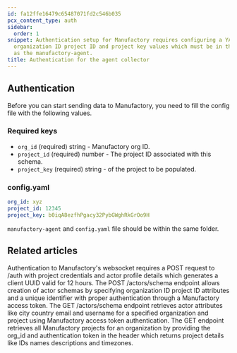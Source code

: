 ```yaml
---
id: fa12ffe16479c65487071fd2c546b035
pcx_content_type: auth
sidebar:
  order: 1
snippet: Authentication setup for Manufactory requires configuring a YAML file with
  organization ID project ID and project key values which must be in the same directory
  as the manufactory-agent.
title: Authentication for the agent collector
---
```


## Authentication

Before you can start sending data to Manufactory, you need to fill the config file with the following values.

### Required keys

- `org_id` (required) string - Manufactory org ID.
- `project_id` (required) number - The project ID associated with this schema.
- `project_key` (required) string - of the project to be populated.
### config.yaml

```yaml
org_id: xyz
project_id: 12345
project_key: b0iqA8ezfhPgacy32PybGWghRkGrOo9H
```

`manufactory-agent` and `config.yaml` file should be within the same folder.


## Related articles
<CardGrid>
<LinkTitleCard header="<b>Websocket > Authentication for the web socket collector</b>" href="/products/manufactory/collector/websocket/auth/" > Authentication to Manufactory's websocket requires a POST request to /auth with project credentials and actor profile details which generates a client UUID valid for 12 hours. </LinkTitleCard>
<LinkTitleCard header="<b>Actors > Create actors schema</b>" href="/products/manufactory/actors/create_schema/" > The POST /actors/schema endpoint allows creation of actor schemas by specifying organization ID project ID attributes and a unique identifier with proper authentication through a Manufactory access token. </LinkTitleCard>
<LinkTitleCard header="<b>Actors > Get actors schema</b>" href="/products/manufactory/actors/get_schema/" > The GET /actors/schema endpoint retrieves actor attributes like city country email and username for a specified organization and project using Manufactory access token authentication. </LinkTitleCard>
<LinkTitleCard header="<b>Projects > Get all projects</b>" href="/products/manufactory/projects/get_projects/" > The GET endpoint retrieves all Manufactory projects for an organization by providing the org_id and authentication token in the header which returns project details like IDs names descriptions and timezones. </LinkTitleCard>
</CardGrid>